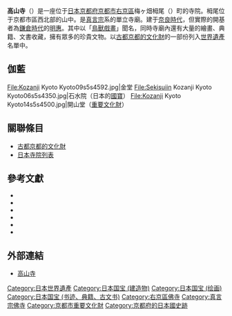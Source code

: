 {{日本寺院|
名称 = 高山寺|
nihongo = 高山寺|
hiragana = こうざんじ|
romaji = Kouzanji|
画像 = [[File:Kozanji_Kyoto_Kyoto11s5s4592.jpg|300px]]|
所在地 = [[京都府|京都府]][[京都市|京都市]][[右京區|右京區]]梅畑栂尾町8|
位置 = |
山号 = 栂尾山|
宗派 = [[真言宗|真言宗]]系單立|
本尊 = [[釋迦牟尼佛|釋迦如來]]|
創建年 = （相傳）774年（[[寶龜|寶龜]]5年）<br>（文獻）1206年（[[建永|建永]]元年）|
開基 = （相傳）[[光仁天皇|光仁天皇]]<br>（文獻）[[明惠|明惠]]|
別称 = |
文化財 = 世界文化遺產<br>國寶：<br> - 石水院<br> - 鳥獸人物戲畫 等<br>重要文化財：<br> - 乾漆藥師如來坐像<br> - 寶篋印塔<br> - 絹本著色華嚴海會諸聖眾曼荼羅圖 等|
}}

'''高山寺'''（{{lang|ja|こうざんじ}}）是一座位于[[日本|日本]][[京都府|京都府]][[京都市|京都市]][[右京區|右京區]]梅ヶ畑栂尾（{{lang|ja|とがのお}}）町的寺院。栂尾位于京都市區西北部的山中。是[[真言宗|真言宗]]系的單立寺廟。建于[[奈良時代|奈良時代]]，但實際的開基者為[[鎌倉時代|鎌倉時代]]的[[明惠|明惠]]。其中以「[[鳥獸戲畫|鳥獸戲畫]]」聞名，同時寺廟內還有大量的繪畫、典籍、文書收藏，擁有眾多的珍貴文物。以[[古都京都的文化財|古都京都的文化財]]的一部份列入[[世界遺產|世界遺產]]名單中。

==伽藍==
<Gallery>
File:Kozanji Kyoto Kyoto09s5s4592.jpg|金堂
File:Sekisuiin Kozanji Kyoto Kyoto06s5s4350.jpg|石水院（日本的[[國寶|國寶]]）
File:Kozanji Kyoto Kyoto14s5s4500.jpg|開山堂（[[重要文化財|重要文化財]]）
</Gallery>

==關聯條目==
*[[古都京都的文化財|古都京都的文化財]]
*[[日本寺院列表|日本寺院列表]]

==參考文獻==
{{refbegin}}
* {{lang|ja|井上靖、塚本善隆監修、井上靖、葉上照澄著『古寺巡礼京都15　高山寺』、淡交社、1977}}
* {{lang|ja|[[竹村俊則|竹村俊則]]『昭和京都名所図会 洛西』駸々堂、1983}}
* {{lang|ja|『週刊朝日百科　日本の国宝』12号（高山寺）、朝日新聞社、1997}}
* {{lang|ja|『日本歴史地名大系　京都市の地名』、平凡社}}
* {{lang|ja|『角川日本地名大辞典　京都府』、角川書店}}
* {{lang|ja|『国史大辞典』、吉川弘文館}}
{{refend}}

== 外部連結 ==
{{Commonscat|Kōzan-ji (Kyoto)}}
* [http://www.kosanji.com/ 高山寺] {{Wayback|url=http://www.kosanji.com/ |date=20210411051740 }}

{{Religion-buil-stub}}
{{WH-stub}}

{{DEFAULTSORT:Kozanji}}
[[Category:日本世界遺產|Category:日本世界遺產]]
[[Category:日本国宝_(建造物)|Category:日本国宝 (建造物)]]
[[Category:日本国宝_(绘画)|Category:日本国宝 (绘画)]]
[[Category:日本国宝_(书迹、典籍、古文书)|Category:日本国宝 (书迹、典籍、古文书)]]
[[Category:右京區佛寺|Category:右京區佛寺]]
[[Category:真言宗佛寺|Category:真言宗佛寺]]
[[Category:京都市重要文化財|Category:京都市重要文化財]]
[[Category:京都府的日本國史跡|Category:京都府的日本國史跡]]